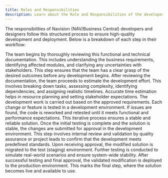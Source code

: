 ```yaml
---
title: Roles and Responsibilities
description: Learn about the Role and Responsibilities of the developers
---
```


The responsibilities of Navision (NAV/Business Central) developers and designers follow this structured process to ensure high-quality development and deployment. Below is a breakdown of each step in their workflow:

<Steps> 
    <Step title="Documentation Review"> The team begins by thoroughly reviewing this functional and technical documentation. This includes understanding the business requirements, identifying affected modules, and clarifying any uncertainties with stakeholders. This step ensures that the team has a clear grasp of the desired outcomes before any development begins. </Step> 
    <Step title="Time Estimation"> After reviewing the documentation, the team proceeds to estimate the development effort. This involves breaking down tasks, assessing complexity, identifying dependencies, and assigning realistic timelines. Accurate time estimation helps in resource planning and setting stakeholder expectations. </Step> 
    <Step title="Development, Testing, and Iteration"> The development work is carried out based on the approved requirements. Each change or feature is tested in a development environment. If issues are found, the code is reworked and retested until it meets functional and performance expectations. This iterative process ensures a stable and reliable solution. </Step> 
    <Step title="Development Environment Approval"> Once the initial testing is complete and the solution is stable, the changes are submitted for approval in the development environment. This step involves internal review and validation by quality assurance or project leads to confirm that the development meets predefined standards. </Step> 
    <Step title="Migration to Test Environment"> Upon receiving approval, the modified solution is migrated to the test (staging) environment. Further testing is conducted to simulate real-world scenarios and ensure system-wide stability. </Step> 
    <Step title="Deployment to Production Environment"> After successful testing and final approval, the validated modification is deployed to the production environment. This marks the final step, where the solution becomes live and available to use. </Step> 
</Steps>